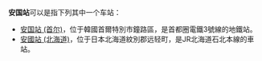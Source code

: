 '''安国站'''可以是指下列其中一个车站：

*[[安国站_(首尔)|安国站 (首尔)]]，位于韓國首爾特別市鐘路區，是首都圈電鐵3號線的地鐵站。
*[[安國站_(北海道)|安國站 (北海道)]]，位于日本北海道紋別郡远轻町，是JR北海道石北本線的車站。

{{disambig|Cat=三字車站名消歧義}}